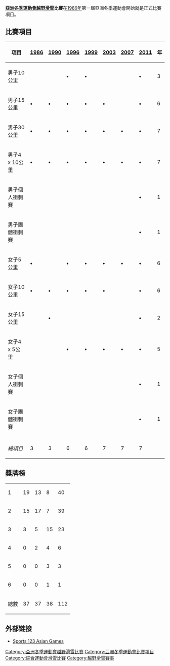 '''[[亞洲冬季運動會|亞洲冬季運動會]][[越野滑雪|越野滑雪]]比賽'''在[[1986年亞洲冬季運動會|1986年]]第一屆亞洲冬季運動會開始就是正式比賽項目。

== 比賽項目 ==
{| class="wikitable" style="text-align:center"
! 項目 || [[1986年亞洲冬季運動會越野滑雪比賽|1986]] || [[1990年亞洲冬季運動會越野滑雪比賽|1990]] || [[1996年亞洲冬季運動會越野滑雪比賽|1996]] || [[1999年亞洲冬季運動會越野滑雪比賽|1999]] || [[2003年亞洲冬季運動會越野滑雪比賽|2003]] || [[2007年亞洲冬季運動會越野滑雪比賽|2007]] || [[2011年亞洲冬季運動會越野滑雪比賽|2011]] || 年
|-
|align=left| 男子10公里 ||   ||   || '''•''' || '''•''' ||   ||   || '''•''' || 3
|-
|align=left| 男子15公里 || '''•''' || '''•''' || '''•''' || '''•''' || '''•''' ||   || '''•''' || 6
|-
|align=left| 男子30公里 || '''•''' || '''•''' || '''•''' || '''•''' || '''•''' || '''•''' || '''•''' || 7
|-
|align=left| 男子4 x 10公里  || '''•''' || '''•''' || '''•''' || '''•''' || '''•''' || '''•''' || '''•''' || 7
|-
|align=left| 男子個人衝刺賽 ||   ||   ||   ||   ||   ||   || '''•''' || 1
|-
|align=left| 男子團體衝刺賽 ||   ||   ||   ||   ||   ||   || '''•''' || 1
|-
|align=left| 女子5公里 || '''•''' ||   || '''•''' || '''•''' || '''•''' || '''•''' || '''•''' || 6
|-
|align=left| 女子10公里 || '''•''' || '''•''' || '''•''' || '''•''' || '''•''' ||   || '''•''' || 6
|-
|align=left| 女子15公里 ||   || '''•''' ||   ||   ||   ||   || '''•''' || 2
|-
|align=left| 女子4 x 5公里  ||   ||   || '''•''' || '''•''' || '''•''' || '''•''' || '''•''' || 5
|-
|align=left| 女子個人衝刺賽 ||   ||   ||   ||   ||   ||   || '''•''' || 1
|-
|align=left| 女子團體衝刺賽 ||   ||   ||   ||   ||   ||   || '''•''' || 1
|- bgcolor=lightgray
| || || || || || || || ||
|-
| ''總項目'' || 3 || 3 || 6 || 6 || 7 || 7 || 7 ||
|}

==獎牌榜==
{| {{RankedMedalTable|nation-width=200px}}
|-
| 1 || align=left|{{KAZ}} || 19 || 13 || 8 || 40
|-
| 2 || align=left|{{JPN}} || 15 || 17 || 7 || 39
|-
| 3 || align=left|{{CHN}} || 3 || 5 || 15 || 23
|-
| 4 || align=left|{{KOR}} || 0 || 2 || 4 || 6
|-
| 5 || align=left|{{PRK}} || 0 || 0 || 3 || 3
|-
| 6 || align=left|{{MGL}} || 0 || 0 || 1 || 1
|-
!colspan=2|總數 || 37 || 37 || 38 || 112
|}




== 外部链接 ==
*[https://web.archive.org/web/20111007001047/http://sports123.com/asg/index.html Sports 123 Asian Games]{{En}}
{{亞洲運動會項目}}
{{亞洲冬季運動會越野滑雪比賽}}


[[Category:亞洲冬季運動會越野滑雪比賽|Category:亞洲冬季運動會越野滑雪比賽]]
[[Category:亞洲冬季運動會比賽項目|Category:亞洲冬季運動會比賽項目]]
[[Category:綜合運動會滑雪比賽|Category:綜合運動會滑雪比賽]]
[[Category:越野滑雪賽事|Category:越野滑雪賽事]]